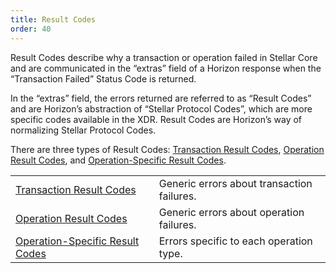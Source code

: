 ```yaml
---
title: Result Codes
order: 40
---
```



Result Codes describe why a transaction or operation failed in Stellar Core and are communicated in the “extras” field of a Horizon response when the “Transaction Failed” Status Code is returned.

In the “extras” field, the errors returned are referred to as “Result Codes” and are Horizon’s abstraction of “Stellar Protocol Codes”, which are more specific codes available in the XDR. Result Codes are Horizon’s way of normalizing Stellar Protocol Codes.

There are three types of Result Codes: [Transaction Result Codes](./transactions.mdx), [Operation Result Codes](./operations.mdx), and [Operation-Specific Result Codes](./operation-specific/README.mdx).

<MethodTable title="Result Code Types">

|                                                                    |                                            |
| ------------------------------------------------------------------ | ------------------------------------------ |
| [Transaction Result Codes](./transactions.mdx)                     | Generic errors about transaction failures. |
| [Operation Result Codes](./operations.mdx)                         | Generic errors about operation failures.   |
| [Operation-Specific Result Codes](./operation-specific/README.mdx) | Errors specific to each operation type.    |

</MethodTable>
